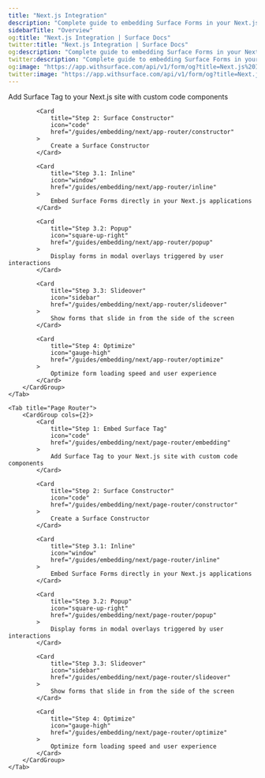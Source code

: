 ```yaml
---
title: "Next.js Integration"
description: "Complete guide to embedding Surface Forms in your Next.js site"
sidebarTitle: "Overview"
og:title: "Next.js Integration | Surface Docs"
twitter:title: "Next.js Integration | Surface Docs"
og:description: "Complete guide to embedding Surface Forms in your Next.js site"
twitter:description: "Complete guide to embedding Surface Forms in your Next.js site"
og:image: "https://app.withsurface.com/api/v1/form/og?title=Next.js%20Integration"
twitter:image: "https://app.withsurface.com/api/v1/form/og?title=Next.js%20Integration"
---
```


<Tabs>
    <Tab title="App Router">
        <CardGroup cols={2}>
            <Card
                title="Step 1: Embed Surface Tag"
                icon="code"
                href="/guides/embedding/next/app-router/embedding"
            >
                Add Surface Tag to your Next.js site with custom code components
            </Card>

            <Card
                title="Step 2: Surface Constructor"
                icon="code"
                href="/guides/embedding/next/app-router/constructor"
            >
                Create a Surface Constructor
            </Card>

            <Card
                title="Step 3.1: Inline"
                icon="window"
                href="/guides/embedding/next/app-router/inline"
            >
                Embed Surface Forms directly in your Next.js applications
            </Card>

            <Card
                title="Step 3.2: Popup"
                icon="square-up-right"
                href="/guides/embedding/next/app-router/popup"
            >
                Display forms in modal overlays triggered by user interactions
            </Card>

            <Card
                title="Step 3.3: Slideover"
                icon="sidebar"
                href="/guides/embedding/next/app-router/slideover"
            >
                Show forms that slide in from the side of the screen
            </Card>

            <Card
                title="Step 4: Optimize"
                icon="gauge-high"
                href="/guides/embedding/next/app-router/optimize"
            >
                Optimize form loading speed and user experience
            </Card>
        </CardGroup>
    </Tab>

    <Tab title="Page Router">
        <CardGroup cols={2}>
            <Card
                title="Step 1: Embed Surface Tag"
                icon="code"
                href="/guides/embedding/next/page-router/embedding"
            >
                Add Surface Tag to your Next.js site with custom code components
            </Card>

            <Card
                title="Step 2: Surface Constructor"
                icon="code"
                href="/guides/embedding/next/page-router/constructor"
            >
                Create a Surface Constructor
            </Card>

            <Card
                title="Step 3.1: Inline"
                icon="window"
                href="/guides/embedding/next/page-router/inline"
            >
                Embed Surface Forms directly in your Next.js applications
            </Card>

            <Card
                title="Step 3.2: Popup"
                icon="square-up-right"
                href="/guides/embedding/next/page-router/popup"
            >
                Display forms in modal overlays triggered by user interactions
            </Card>

            <Card
                title="Step 3.3: Slideover"
                icon="sidebar"
                href="/guides/embedding/next/page-router/slideover"
            >
                Show forms that slide in from the side of the screen
            </Card>

            <Card
                title="Step 4: Optimize"
                icon="gauge-high"
                href="/guides/embedding/next/page-router/optimize"
            >
                Optimize form loading speed and user experience
            </Card>
        </CardGroup>
    </Tab>
</Tabs>
